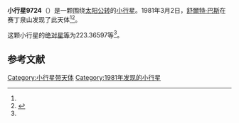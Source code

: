 {{Infobox planet
| bgcolour = #FFFFC0
| name = 9724
| symbol = 
| image = 
| caption = 
| discovery = yes
| discovery_ref = 
| discoverer = [[舒爾特·巴斯|舒爾特·巴斯]]
| discovery_site = [[赛丁泉山|赛丁泉山]] 
| discovered = 1981年3月2日
| designations = yes
| mp_name = 
| named_after = 
| alt_names = 1981 EW17/ 1988 AU
| mp_category = [[主带小行星|主带小行星]]
| orbit_ref = <ref name="a">[http://ssd.jpl.nasa.gov/sbdb.cgi?sstr=9724 9724] {{Wayback|url=http://ssd.jpl.nasa.gov/sbdb.cgi?sstr=9724 |date=20110609200134 }}，小行星數據庫瀏覽器（JPL Small-Body Database Browser）－[[美国国家航空航天局|美国国家航空航天局]]喷气推进实验室</ref>
| epoch = 2456400.5 (2013年4月18日更新)
| aphelion = {{convert|2.7646120|AU|km|3|abbr=on|lk=out}}
| perihelion = {{convert|2.0365416|AU|km|3|abbr=on}}
| semimajor = {{convert|2.4005768|AU|km|3|abbr=on}}
| eccentricity = 0.1516449
| period = 1358.538089 [[日|日]]<br />3.72[[儒略年|儒略年]]
| avg_speed = 
| inclination = 1.86966
| asc_node = 217.79779
| mean_anomaly = 
| arg_peri = 223.36597
| satellites = 
| physical_characteristics = yes
| dimensions = 
| mass = 
| density = 
| surface_grav = 
| escape_velocity = 
| sidereal_day = 
| axial_tilt = 
| pole_ecliptic_lat = 
| pole_ecliptic_lon = 
| albedo = 
| temperatures= 
| temp_name1 = 
| mean_temp_1 = 
| max_temp_1 = 
| temp_name2 = 
| max_temp_2 = 
| spectral_type = 
| abs_magnitude = 223.36597
}}

'''小行星9724'''（{{lang-en|9724}}）是一颗围绕[[太阳|太阳]][[公转|公转]]的[[小行星|小行星]]。1981年3月2日，[[舒爾特·巴斯|舒爾特·巴斯]]在赛丁泉山发现了此天体<ref name="a" /><ref>{{cite news|title=小行星列表|url=http://cfa-www.harvard.edu/iau/lists/NumberedMPs.txt|accessdate=2013-07-08|newspaper=哈佛大学|archive-date=2008-05-17|archive-url=https://web.archive.org/web/20080517010638/http://cfa-www.harvard.edu/iau/lists/NumberedMPs.txt|dead-url=no}}</ref>。

这颗小行星的[[绝对星等|绝对星等]]为223.36597等<ref name="a" />。

==参考文献==
{{reflist}}
{{Minor Planet Number|[[小行星9723|小行星9723]]|[[小行星9725|小行星9725]]}}

{{小天体}}

[[Category:小行星带天体|Category:小行星带天体]]
[[Category:1981年发现的小行星|Category:1981年发现的小行星]]

{{asteroid-stub}}